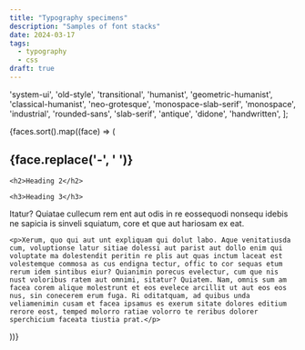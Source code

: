 ```yaml
---
title: "Typography specimens"
description: "Samples of font stacks"
date: 2024-03-17
tags:
  - typography
  - css
draft: true
---
```


  'system-ui',
  'old-style',
  'transitional',
  'humanist',
  'geometric-humanist',
  'classical-humanist',
  'neo-grotesque',
  'monospace-slab-serif',
  'monospace',
  'industrial',
  'rounded-sans',
  'slab-serif',
  'antique',
  'didone',
  'handwritten',
];

<div class="u-grid">
  {faces.sort().map((face) => (
  <section class="typog-sample" style={`--face: var(--family-${face})`}>
    <h1>{face.replace('-', ' ')}</h1>

    <h2>Heading 2</h2>

    <h3>Heading 3</h3>

  <p class="lead">Itatur? Quiatae cullecum rem ent aut odis in re eossequodi nonsequ idebis ne sapicia is sinveli squiatum, core et que aut hariosam ex eat.</p>

    <p>Xerum, quo qui aut unt expliquam qui dolut labo. Aque venitatiusda cum, voluptionse latur sitiae dolessi aut parist aut dollo enim qui voluptate ma dolestendit peritin re plis aut quas inctum laceat est volestemque commosa as cus endigna tectur, offic to cor sequas etum rerum idem sintibus eiur? Quianimin porecus evelectur, cum que nis nust voloribus ratem aut omnimi, sitatur? Quiatem. Nam, omnis sum am facea corem alique molestrunt et eos evelece arcillit ut aut eos eos nus, sin conecerem erum fuga. Ri oditatquam, ad quibus unda veliamenimin cusam et facea ipsamus es exerum sitate dolores editium rerore eost, temped molorro ratiae volorro te reribus dolorer sperchicium faceata tiustia prat.</p>
  </section>))}
</div>
